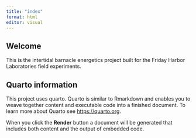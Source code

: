 ```yaml
---
title: "index"
format: html
editor: visual
---
```


## Welcome

This is the intertidal barnacle energetics project built for the Friday Harbor Laboratories field experiments.

## Quarto information

This project uses quarto. Quarto is similar to Rmarkdown and enables you to weave together content and executable code into a finished document. To learn more about Quarto see <https://quarto.org>.

When you click the **Render** button a document will be generated that includes both content and the output of embedded code.
